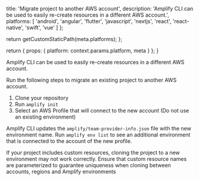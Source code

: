 
  title: 'Migrate project to another AWS account',
  description: 'Amplify CLI can be used to easily re-create resources in a different AWS account.',
  platforms: [
    'android',
    'angular',
    'flutter',
    'javascript',
    'nextjs',
    'react',
    'react-native',
    'swift',
    'vue'
  ]
};

  return getCustomStaticPath(meta.platforms);
};

  return {
    props: {
      platform: context.params.platform,
      meta
    }
  };
}

Amplify CLI can be used to easily re-create resources in a different AWS account.

Run the following steps to migrate an existing project to another AWS account.

1. Clone your repository
2. Run `amplify init`
3. Select an AWS Profile that will connect to the new account (Do not use an existing environment)

Amplify CLI updates the `amplify/team-provider-info.json` file with the new environment name. Run `amplify env list` to see an additional environment that is connected to the account of the new profile.

<Callout warning>

If your project includes custom resources, cloning the project to a new environment may not work correctly. Ensure that custom resource names are parameterized to guarantee uniqueness when cloning between accounts, regions and Amplify environments

</Callout>
